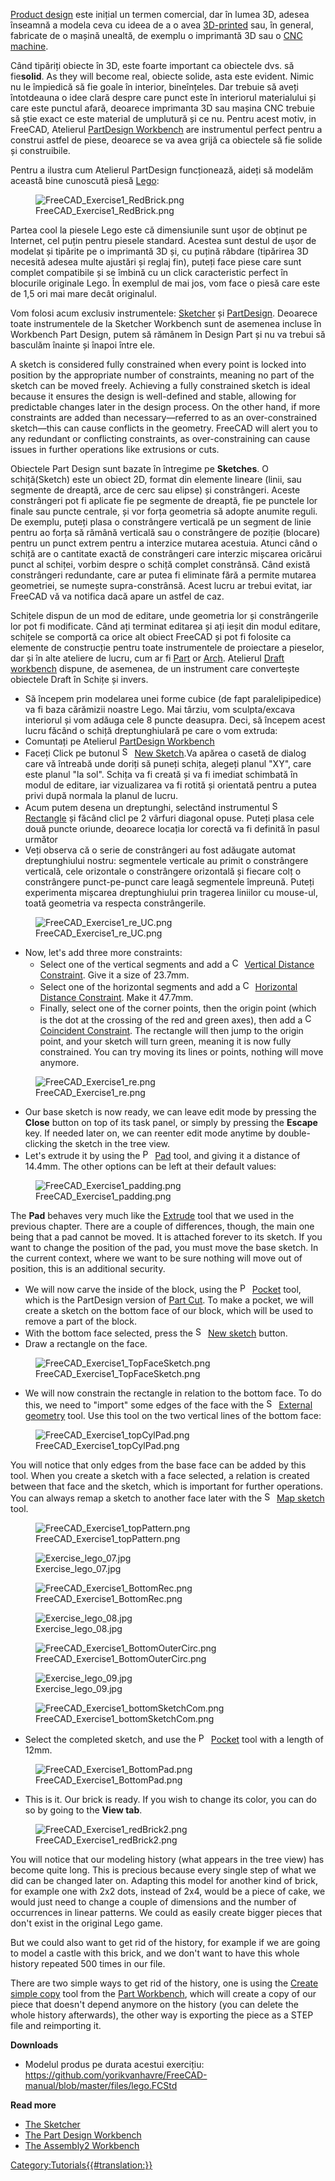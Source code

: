 <languages/>

<div class="mw-translate-fuzzy">
{{Docnav/ro
|[[Manual:Traditional 2D drafting/ro|Traditional 2D drafting]]
|[[Manual:Preparing models for 3D printing/ro|Preparing models for 3D printing]]
|[[Manual:Introduction/ro|Manual start]]
|IconC=Crystal Clear manual.png}}
</div>

{{Manual:TOC}}

<div class="mw-translate-fuzzy">
[https://en.wikipedia.org/wiki/Product_design Product design] este inițial un termen comercial, dar în lumea 3D, adesea înseamnă a modela ceva cu ideea de a o avea [https://en.wikipedia.org/wiki/3D_printing 3D-printed] 
sau, în general, fabricate de o mașină unealtă, de exemplu o imprimantă 3D sau o   [https://en.wikipedia.org/wiki/Numerical_control CNC machine].
</div>

<div class="mw-translate-fuzzy">
Când tipăriți obiecte în 3D, este foarte important ca obiectele dvs. să fie'''solid'''. As they will become real, obiecte solide, asta este evident. Nimic nu le împiedică să fie goale în interior, bineînțeles. Dar trebuie să aveți întotdeauna o idee clară despre care punct este în interiorul materialului și care este punctul afară, deoarece imprimanta 3D sau mașina CNC trebuie să știe exact ce este material de umplutură și ce nu. Pentru acest motiv, in FreeCAD, Atelierul [[PartDesign Workbench]] are instrumentul perfect pentru a construi astfel de piese, deoarece se va avea grijă ca obiectele să fie solide și construibile.
</div>

<div class="mw-translate-fuzzy">
Pentru a ilustra cum Atelierul PartDesign funcționează, aideți să modelăm această bine cunoscută piesă [https://en.wikipedia.org/wiki/Lego Lego]:
</div>

[[File:FreeCAD_Exercise1_RedBrick.png]]

<div class="mw-translate-fuzzy">
Partea cool la ​​piesele Lego este că dimensiunile sunt ușor de obținut pe Internet, cel puțin pentru piesele standard. Acestea sunt destul de ușor de modelat și tipărite pe o imprimantă 3D și, cu puțină răbdare (tipărirea 3D necesită adesea multe ajustări și reglaj fin), puteți face piese care sunt complet compatibile și se îmbină cu un click caracteristic perfect în blocurile originale Lego. În exemplul de mai jos, vom face o piesă care este de 1,5 ori mai mare decât originalul.
</div>

<div class="mw-translate-fuzzy">
Vom folosi acum exclusiv instrumentele: [[Sketcher_Workbench|Sketcher]] și [[PartDesign_Workbench|PartDesign]]. Deoarece toate instrumentele de la Sketcher Workbench sunt de asemenea incluse în Workbench Part Design, putem să rămânem în Design Part și nu va trebui să basculăm înainte și înapoi între ele.
</div>

A sketch is considered fully constrained when every point is locked into position by the appropriate number of constraints, meaning no part of the sketch can be moved freely. Achieving a fully constrained sketch is ideal because it ensures the design is well-defined and stable, allowing for predictable changes later in the design process. On the other hand, if more constraints are added than necessary—referred to as an over-constrained sketch—this can cause conflicts in the geometry. FreeCAD will alert you to any redundant or conflicting constraints, as over-constraining can cause issues in further operations like extrusions or cuts.

<div class="mw-translate-fuzzy">
Obiectele Part Design sunt bazate în întregime pe '''Sketches'''. O schiță(Sketch) este un obiect 2D, format din elemente lineare (linii, sau segmente de dreaptă, arce de cerc sau elipse) și constrângeri. Aceste constrângeri pot fi aplicate fie pe segmente de dreaptă, fie pe punctele lor finale sau puncte centrale, și vor forța geometria să adopte anumite reguli. De exemplu, puteți plasa o constrângere verticală pe un segment de linie pentru ao forța să rămână verticală sau o constrângere de poziție (blocare) pentru un punct extrem pentru a interzice mutarea acestuia. Atunci când o schiță are o cantitate exactă de constrângeri care interzic mișcarea oricărui punct al schiței, vorbim despre o schiță complet constrânsă. Când există constrângeri redundante, care ar putea fi eliminate fără a permite mutarea geometriei, se numește supra-constrânsă. Acest lucru ar trebui evitat, iar FreeCAD vă va notifica dacă apare un astfel de caz.
</div>

<div class="mw-translate-fuzzy">
Schițele dispun de un mod de editare, unde geometria lor și constrângerile lor pot fi modificate. Când ați terminat editarea și ați ieșit din modul  editare, schițele se comportă ca orice alt obiect FreeCAD și pot fi folosite ca elemente de construcție pentru toate instrumentele de proiectare a pieselor, dar și în alte ateliere de lucru, cum ar fi [[Part_Workbench|Part]] or [[Arch_Workbench|Arch]]. Atelierul [[Draft_Workbench|Draft workbench]] dispune, de asemenea, de un instrument care convertește obiectele Draft în Schițe și invers.
</div>

<div class="mw-translate-fuzzy">
* Să începem prin modelarea unei forme cubice (de fapt paralelipipedice) va fi baza cărămizii noastre Lego. Mai târziu, vom sculpta/excava interiorul și vom adăuga cele 8 puncte deasupra. Deci, să începem acest lucru făcând o schiță dreptunghiulară pe care o vom extruda:
* Comuntați pe Atelierul [[PartDesign Workbench]]
* Faceți Click pe butonul [[Image:Sketcher_NewSketch.png|16px]] [[Sketcher_NewSketch|New Sketch]].Va apărea o casetă de dialog care vă întreabă unde doriți să puneți schița, alegeți planul "XY", care este planul "la sol". Schița va fi creată și va fi imediat schimbată în modul de editare, iar vizualizarea va fi rotită și orientată pentru a putea privi după normala la planul de lucru.
* Acum putem desena un dreptunghi, selectând instrumentul [[Image:Sketcher_CreateRectangle.png|16px]] [[Sketcher_CreateRectangle/ro|Rectangle]] și făcând clicl pe 2 vârfuri diagonal opuse. Puteți plasa cele două puncte oriunde, deoarece locația lor corectă va fi definită în pasul următor
* Veți observa că o serie de constrângeri au fost adăugate automat dreptunghiului nostru: segmentele verticale au primit o constrângere verticală, cele orizontale o constrângere orizontală și fiecare colț o constrângere punct-pe-punct care leagă segmentele împreună. Puteți experimenta mișcarea dreptunghiului prin tragerea liniilor cu mouse-ul, toată geometria va respecta constrângerile.
</div>

[[Image:FreeCAD_Exercise1_re_UC.png]]

<div class="mw-translate-fuzzy">
* Now, let's add three more constraints:
** Select one of the vertical segments and add a [[Image:Constraint_VerticalDistance.png|16px]] [[Sketcher ConstrainDistanceY|Vertical Distance Constraint]]. Give it a size of 23.7mm.
** Select one of the horizontal segments and add a [[Image:Constraint_HorizontalDistance.png|16px]] [[Sketcher ConstrainDistanceX|Horizontal Distance Constraint]]. Make it 47.7mm.
** Finally, select one of the corner points, then the origin point (which is the dot at the crossing of the red and green axes), then add a [[Image:Constraint_PointOnPoint.png|16px]] [[Sketcher ConstrainCoincident|Coincident Constraint]]. The rectangle will then jump to the origin point, and your sketch will turn green, meaning it is now fully constrained. You can try moving its lines or points, nothing will move anymore.
</div>

[[Image:FreeCAD_Exercise1_re.png]]

<div class="mw-translate-fuzzy">
* Our base sketch is now ready, we can leave edit mode by pressing the '''Close''' button on top of its task panel, or simply by pressing the '''Escape''' key. If needed later on, we can reenter edit mode anytime by double-clicking the sketch in the tree view.
* Let's extrude it by using the [[Image:PartDesign_Pad.png|16px]] [[PartDesign_Pad|Pad]] tool, and giving it a distance of 14.4mm. The other options can be left at their default values:
</div>

[[File:FreeCAD_Exercise1_padding.png]]

<div class="mw-translate-fuzzy">
The '''Pad''' behaves very much like the [[Part Extrude|Extrude]] tool that we used in the previous chapter. There are a couple of differences, though, the main one being that a pad cannot be moved. It is attached forever to its sketch. If you want to change the position of the pad, you must move the base sketch. In the current context, where we want to be sure nothing will move out of position, this is an additional security.
</div>

<div class="mw-translate-fuzzy">
* We will now carve the inside of the block, using the [[Image:PartDesign_Pocket.png|16px]] [[PartDesign_Pocket|Pocket]] tool, which is the PartDesign version of [[Part Cut]]. To make a pocket, we will create a sketch on the bottom face of our block, which will be used to remove a part of the block.
* With the bottom face selected, press the [[Image:Sketcher_NewSketch.png|16px]] [[Sketcher_NewSketch|New sketch]] button.
* Draw a rectangle on the face.
</div>

[[File:FreeCAD_Exercise1_TopFaceSketch.png]]

<div class="mw-translate-fuzzy">
* We will now constrain the rectangle in relation to the bottom face. To do this, we need to "import" some edges of the face with the [[Image:Sketcher_External.png|16px]] [[Sketcher_External|External geometry]] tool. Use this tool on the two vertical lines of the bottom face:
</div>

[[File:FreeCAD_Exercise1_topCylPad.png]]

<div class="mw-translate-fuzzy">
You will notice that only edges from the base face can be added by this tool. When you create a sketch with a face selected, a relation is created between that face and the sketch, which is important for further operations. You can always remap a sketch to another face later with the [[Image:Sketcher_MapSketch.png|16px]] [[Sketcher_MapSketch|Map sketch]] tool.
</div>

[[File:FreeCAD_Exercise1_topPattern.png]]

<div class="mw-translate-fuzzy">
[[Image:Exercise_lego_07.jpg]]
</div> 

[[File:FreeCAD_Exercise1_BottomRec.png]]

<div class="mw-translate-fuzzy">
[[Image:Exercise_lego_08.jpg]]
</div>

[[File:FreeCAD_Exercise1_BottomOuterCirc.png]]

<div class="mw-translate-fuzzy">
[[Image:Exercise_lego_09.jpg]]
</div>

[[File:FreeCAD_Exercise1_bottomSketchCom.png]]

* Select the completed sketch, and use the [[Image:PartDesign_Pocket.svg|16px]] [[PartDesign_Pocket|Pocket]] tool with a length of 12mm.

[[File:FreeCAD_Exercise1_BottomPad.png]]

* This is it. Our brick is ready. If you wish to change its color, you can do so by going to the '''View tab'''.

[[File:FreeCAD_Exercise1_redBrick2.png]]

<div class="mw-translate-fuzzy">
You will notice that our modeling history (what appears in the tree view) has become quite long. This is precious because every single step of what we did can be changed later on. Adapting this model for another kind of brick, for example one with 2x2 dots, instead of 2x4, would be a piece of cake, we would just need to change a couple of dimensions and the number of occurrences in linear patterns. We could as easily create bigger pieces that don't exist in the original Lego game.
</div>

<div class="mw-translate-fuzzy">
But we could also want to get rid of the history, for example if we are going to model a castle with this brick, and we don't want to have this whole history repeated 500 times in our file.
</div>

<div class="mw-translate-fuzzy">
There are two simple ways to get rid of the history, one is using the [[Part_SimpleCopy|Create simple copy]] tool from the [[Part_Workbench|Part Workbench]], which will create a copy of our piece that doesn't depend anymore on the history (you can delete the whole history afterwards), the other way is exporting the piece as a STEP file and reimporting it.
</div>

'''Downloads'''

* Modelul produs pe durata acestui exercițiu: https://github.com/yorikvanhavre/FreeCAD-manual/blob/master/files/lego.FCStd

'''Read more'''

<div class="mw-translate-fuzzy">
* [[Sketcher_Workbench|The Sketcher]]
* [[PartDesign_Workbench|The Part Design Workbench]]
* [https://github.com/hamish2014/FreeCAD_assembly2 The Assembly2 Workbench]
</div>


<div class="mw-translate-fuzzy">
{{Docnav/ro
|[[Manual:Traditional 2D drafting/ro|Traditional 2D drafting]]
|[[Manual:Preparing models for 3D printing/ro|Preparing models for 3D printing]]
|[[Manual:Introduction/ro|Manual start]]
|IconC=Crystal Clear manual.png}}
</div>

[[Category:Tutorials{{#translation:}}]]